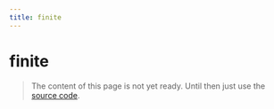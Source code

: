 ```yaml
---
title: finite
---
```


# finite

> The content of this page is not yet ready. Until then just use the [source code](https://github.com/fabian-hiller/valibot/blob/main/library/src/validations/finite/finite.ts).
